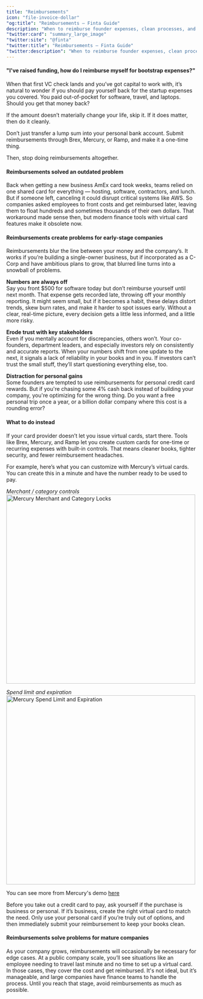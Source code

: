 ```yaml
---
title: "Reimbursements"
icon: "file-invoice-dollar"
"og:title": "Reimbursements — Finta Guide"
description: "When to reimburse founder expenses, clean processes, and better alternatives."
"twitter:card": "summary_large_image"
"twitter:site": "@finta"
"twitter:title": "Reimbursements — Finta Guide"
"twitter:description": "When to reimburse founder expenses, clean processes, and better alternatives."
---
```


#### "I've raised funding, how do I reimburse myself for bootstrap expenses?"

When that first VC check lands and you’ve got capital to work with, it’s natural to wonder
if you should pay yourself back for the startup expenses you covered. You paid out-of-pocket
for software, travel, and laptops. Should you get that money back?

<Tip>If the amount doesn’t materially change your life, skip it. If it does matter, then do it cleanly.</Tip>

Don’t just transfer a lump sum into your personal bank account.
Submit reimbursements through Brex, Mercury, or Ramp, and make it a one-time thing.

Then, stop doing reimbursements altogether.

#### Reimbursements solved an outdated problem

Back when getting a new business AmEx card took weeks, teams relied on one shared card for everything
— hosting, software, contractors, and lunch. But if someone left, canceling it could disrupt critical
systems like AWS. So companies asked employees to front costs and get reimbursed later, leaving them to
float hundreds and sometimes thousands of their own dollars. That workaround made sense then, but modern
finance tools with virtual card features make it obsolete now.

#### Reimbursements create problems for early-stage companies
Reimbursements blur the line between your money and the company’s. It works if you’re building a
single-owner business, but if incorporated as a C-Corp and have ambitious plans to grow, that blurred
line turns into a snowball of problems. 

**Numbers are always off**  
Say you front $500 for software today but don’t reimburse yourself until next month. That expense
gets recorded late, throwing off your monthly reporting. It might seem small, but if it becomes a habit, these delays distort trends, skew burn rates, and make it harder to spot issues early. Without a clear, real-time picture, every decision gets a little less informed, and a little more risky. 

**Erode trust with key stakeholders**  
Even if you mentally account for discrepancies, others won’t. Your co-founders, department leaders,
and especially investors rely on consistently and accurate reports. When your numbers shift
from one update to the next, it signals a lack of reliability in your books and in you.
If investors can’t trust the small stuff, they’ll start questioning everything else, too. 

**Distraction for personal gains**  
Some founders are tempted to use reimbursements for personal credit card rewards.
But if you're chasing some 4% cash back instead of building your company, you're optimizing for the wrong thing. Do you want a free personal trip once a year, or a billion dollar company where this cost is a rounding error?

#### What to do instead
If your card provider doesn’t let you issue virtual cards, start there. Tools like Brex,
Mercury, and Ramp let you create custom cards for one-time or recurring expenses with built-in controls.
That means cleaner books, tighter security, and fewer reimbursement headaches. 

For example, here’s what you can customize with Mercury’s virtual cards.
You can create this in a minute and have the number ready to be used to pay.

*Merchant / category controls*
<img width="500" src="/images/reimbursements_merchant_category_lock.gif" alt="Mercury Merchant and Category Locks" />

*Spend limit and expiration*
<img width="500" src="/images/reimbursements_limits_locks.gif" alt="Mercury Spend Limit and Expiration" />

You can see more from Mercury's demo [here](https://demo.mercury.com/issue-card)

Before you take out a credit card to pay, ask yourself if the purchase is business or personal.
If it’s business, create the right virtual card to match the need. Only use your personal card if
you’re truly out of options, and then immediately submit your reimbursement to keep your books clean. 

#### Reimbursements solve problems for mature companies
As your company grows, reimbursements will occasionally be necessary for edge cases. At a public company
scale, you’ll see situations like an employee needing to travel last minute and no time to set up a
virtual card. In those cases, they cover the cost and get reimbursed. It's not ideal, but it’s manageable,
and large companies have finance teams to handle the process. Until you reach that stage, avoid reimbursements
as much as possible. 
